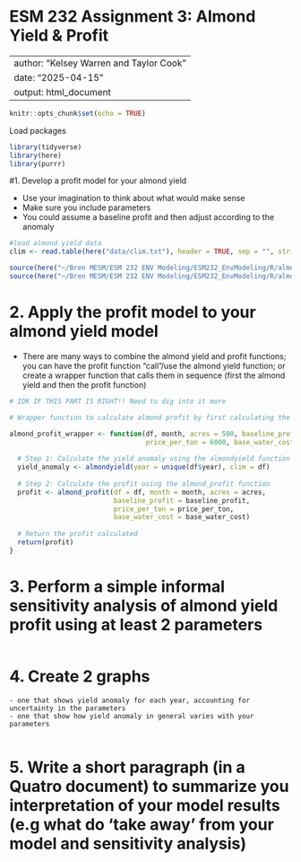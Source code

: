 # ESM 232 Assignment 3: Almond Yield & Profit

---
author: "Kelsey Warren and Taylor Cook"
date: "2025-04-15"
output: html_document
---

```r
knitr::opts_chunk$set(echo = TRUE)
```

Load packages

```r
library(tidyverse)
library(here)
library(purrr)
```

#1. Develop a profit model for your almond yield

- Use your imagination to think about what would make sense
- Make sure you include parameters
- You could assume a baseline profit and then adjust according to the anomaly


```r
#load almond yield data
clim <- read.table(here("data/clim.txt"), header = TRUE, sep = "", strip.white = TRUE)

source(here("~/Bren MESM/ESM 232 ENV Modeling/ESM232_EnvModeling/R/almondyield.R"))
source(here("~/Bren MESM/ESM 232 ENV Modeling/ESM232_EnvModeling/R/almond_profit.R"))

```


# 2. Apply the profit model to your almond yield model

- There are many ways to combine the almond yield and profit functions; you can have the profit function "call"/use the almond yield function; or create a wrapper function that calls them in sequence (first the almond yield and then the profit function)



```r
# IDK IF THIS PART IS RIGHT!! Need to dig into it more

# Wrapper function to calculate almond profit by first calculating the yield anomaly

almond_profit_wrapper <- function(df, month, acres = 500, baseline_profit = 4000, 
                                  price_per_ton = 6000, base_water_cost = 200) {
  
  # Step 1: Calculate the yield anomaly using the almondyield function
  yield_anomaly <- almondyield(year = unique(df$year), clim = df)
  
  # Step 2: Calculate the profit using the almond_profit function
  profit <- almond_profit(df = df, month = month, acres = acres, 
                          baseline_profit = baseline_profit, 
                          price_per_ton = price_per_ton, 
                          base_water_cost = base_water_cost)
  
  # Return the profit calculated
  return(profit)
}

```



# 3. Perform  a simple informal sensitivity analysis of almond yield profit using at least 2 parameters

```r

```


# 4. Create 2 graphs
    - one that shows yield anomaly for each year, accounting for uncertainty in the parameters
    - one that show how yield anomaly in general varies with your parameters


```r

```




# 5. Write a short paragraph (in a Quatro document) to summarize you interpretation of your model results (e.g what do 'take away' from your model and sensitivity analysis)







